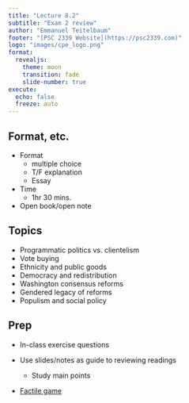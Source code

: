 ```yaml
---
title: "Lecture 8.2"
subtitle: "Exam 2 review"
author: "Emmanuel Teitelbaum"
footer: "[PSC 2339 Website](https://psc2339.com)"
logo: "images/cpe_logo.png"
format:
  revealjs:
    theme: moon
    transition: fade
    slide-number: true
execute:
  echo: false
  freeze: auto
---
```


## Format, etc. 

- Format
  - multiple choice
  - T/F explanation
  - Essay
  
- Time
  - 1hr 30 mins.
  
- Open book/open note

## Topics

- Programmatic politics vs. clientelism
- Vote buying
- Ethnicity and public goods
- Democracy and redistribution
- Washington consensus reforms
- Gendered legacy of reforms
- Populism and social policy

## Prep 

- In-class exercise questions

- Use slides/notes as guide to reviewing readings
  - Study main points
  
- [Factile game](https://www.playfactile.com/l9h70uhcdi)

